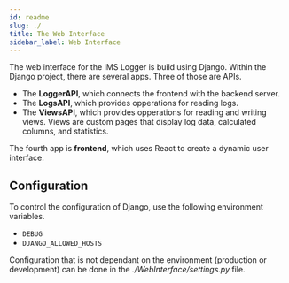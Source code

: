 ```yaml
---
id: readme
slug: ./
title: The Web Interface
sidebar_label: Web Interface
---
```


The web interface for the IMS Logger is build using Django. Within the Django project,
there are several apps. Three of those are APIs.

* The **LoggerAPI**, which connects the frontend with the backend server.
* The **LogsAPI**, which provides opperations for reading logs.
* The **ViewsAPI**, which provides opperations for reading and writing views. Views
are custom pages that display log data, calculated columns, and statistics.

The fourth app is **frontend**, which uses React to create a dynamic user
interface.




## Configuration

To control the configuration
of Django, use the following environment variables.
* `DEBUG`
* `DJANGO_ALLOWED_HOSTS`

Configuration that is not dependant on the environment (production or development)
can be done in the *./WebInterface/settings.py* file.
